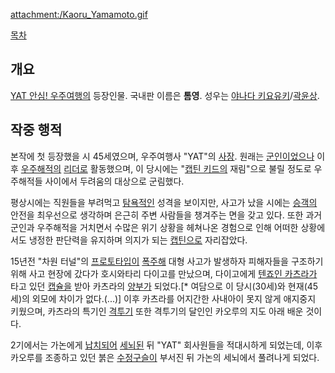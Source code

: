 {{{+1 ヤマモト カオル / Kaoru Yamamoto }}}

attachment:/Kaoru_Yamamoto.gif

[[목차]]

== 개요 ==
[[YAT 안심! 우주여행]]의 등장인물. 국내판 이름은 '''톰영'''. 성우는 [[야나다 키요유키]]/[[곽윤상]].

== 작중 행적 ==
본작에 첫 등장했을 시 45세였으며, 우주여행사 "YAT"의 [[사장]]. 원래는 [[군인]]이었으나 이후 [[우주해적]]의 [[리더]]로 활동했으며, 이 당시에는 "[[캡틴 키드]]의 재림"으로 불릴 정도로 우주해적들 사이에서 두려움의 대상으로 군림했다.

평상시에는 직원들을 부려먹고 [[탐욕]]적인 성격을 보이지만, 사고가 났을 시에는 [[승객]]의 안전을 최우선으로 생각하며 은근히 주변 사람들을 챙겨주는 면을 갖고 있다. 또한 과거 군인과 우주해적을 거치면서 수많은 위기 상황을 헤쳐나온 경험으로 인해 어떠한 상황에서도 냉정한 판단력을 유지하며 의지가 되는 [[캡틴]]으로 자리잡았다.

15년전 "차원 터널"의 [[프로토타입]]이 [[폭주]]해 대형 사고가 발생하자 피해자들을 구조하기 위해 사고 현장에 갔다가 호시와타리 다이고를 만났으며, 다이고에게 [[텐죠인 카츠라]]가 타고 있던 [[캡슐]]을 받아 카츠라의 [[양부]]가 되었다.[* 여담으로 이 당시(30세)와 현재(45세)의 외모에 차이가 없다.(...)] 이후 카츠라를 어지간한 사내아이 못지 않게 애지중지 키웠으며, 카츠라의 특기인 [[격투기]] 또한 격투기의 달인인 카오루의 지도 아래 배운 것이다.

2기에서는 가논에게 [[납치]]되어 [[세뇌]]된 뒤 "YAT" 회사원들을 적대시하게 되었는데, 이후 카오루를 조종하고 있던 붉은 [[수정구슬]]이 부서진 뒤 가논의 세뇌에서 풀려나게 되었다.
